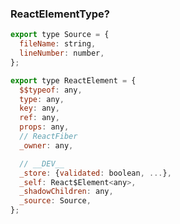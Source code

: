 ### ReactElementType?

```js
export type Source = {
  fileName: string,
  lineNumber: number,
};

export type ReactElement = {
  $$typeof: any,
  type: any,
  key: any,
  ref: any,
  props: any,
  // ReactFiber
  _owner: any,

  // __DEV__
  _store: {validated: boolean, ...},
  _self: React$Element<any>,
  _shadowChildren: any,
  _source: Source,
};
```
